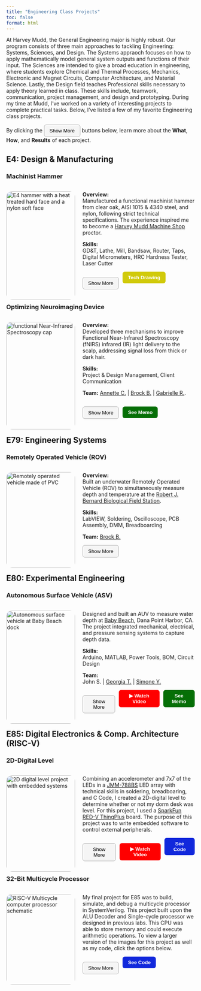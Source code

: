 ```yaml
---
title: "Engineering Class Projects"
toc: false
format: html
---
```

<p class="justified-indent"> 
  At Harvey Mudd, the General Engineering major is highly robust. Our program consists of three main 
  approaches to tackling Engineering: Systems, Sciences, and Design. The Systems appraoch focuses on
  how to apply mathematically model general system outputs and functions of their input. The Sciences
  are intended to give a broad education in engineering, where students explore Chemical and Thermal 
  Processes, Mechanics, Electronic and Magnet Circuits, Computer Architecture, and Material Science. 
  Lastly, the Design field teaches Professional skills necessary to apply theory learned in class. 
  These skills include, teamwork, communication, project management, and design and prototyping. 
  During my time at Mudd, I've worked on a variety of interesting projects to complete practical tasks. 
  Below, I've listed a few of my favorite Engineering class projects. 
</p>

By clicking the 
  <button style="border-radius: 6px; padding: 8px 14px; background-color: #f5f5f5; border: 1px solid #aaa; cursor: pointer;">
    Show More
  </button>
buttons below, learn more about the __What__, __How__, and __Results__ of each project. 


## E4: Design & Manufacturing ##


### Machinist Hammer ###


<script>
  function toggleContent() {
    var content = document.getElementById("moreContent");
    var button = document.getElementById("toggleButton");

    if (content.style.display === "none") {
      content.style.display = "block";
      button.innerHTML = "Show Less";  // Change button text to "Show Less"
    } else {
      content.style.display = "none";
      button.innerHTML = "Show More";  // Change button text to "Show More"
    }
  }
</script>

<div style="display: flex; flex-direction: row; flex-wrap: wrap; gap: 20px;">
<div style="flex: 2; width: 300px;">
<img src="images/hammer/Hammer_Full.png" alt="E4 hammer with a heat treated hard face and a nylon soft face" style="width:100%; border-radius: 15px;">
</div>

<div style="flex: 2; min-width: 300px;">
  <p class="justify-text"> 
    __Overview:__ <br>
    Manufactured a functional machinist hammer from clear oak, AISI 1015 & 4340 steel, and nylon, following strict technical specifications.
    The experience inspired me to become a [Harvey Mudd Machine Shop]((https://www.hmc.edu/engineering/current-student-information/engineering-machine-shop/))
    proctor. 
  </p>

  <p class="justify-text"> 
    __Skills:__ <br>
    GD&T, Lathe, Mill, Bandsaw, Router, Taps, Digital Micrometers, HRC Hardness Tester, Laser Cutter
  </p>

  <div style="display: flex; gap: 10px;">
  <button id="toggleButton" onclick="toggleContent()" style="border-radius: 6px; padding: 8px 14px; background-color: #f5f5f5; border: 1px solid #aaa; cursor: pointer;">
    Show More
  </button>

  <a href="documents/E4_tech_drawing.pdf" target="_blank">
    <button style="border-radius: 6px; padding: 8px 14px; background-color: #d1ca0a; color: white; border: none; font-weight: bold; cursor: pointer;">
      Tech Drawing
    </button>
  </a>
  </div>
</div>
</div>

<div>
<div id="moreContent" style="display:none;">
<div class="row">
<div class="column">
<p> ### What? ### 
  <img src="images/hammer/Hammer_Labeled.png" alt="Hammer" style="width:100%; border-radius: 15px;">

<div style="padding: 5px; font-size: 0.8rem;">

- Crafted a functional machinist hammer from oak, steel, and nylon, adhering to precise GD&T specifications. <br><br>
- Contributed to the Harvey Mudd College tradition of student-made hammers while developing hands-on machining skills. 

</div>
</p>
</div>
<div class="column">
<p> ### How? ###

<img src="images/hammer/hammer_oven.png" alt="Hammer" style="width:100%; border-radius: 15px;">

<div style="padding: 5px; font-size: 0.8rem;">

- Machined head stock to length using lathe and milling operations and verified with digital micrometers. <br><br>
- Heat treated hardface, verified HRC Hardness for durability, and sandblasted for smooth finish.  <br><br>

</div>
</p>
</div>
<div class="column">
<p> ### Results ###

<img src="images/hammer/hammer_selfie.png" alt="Hammer" style="width:100%; border-radius: 15px;">

<div style="padding: 5px; font-size: 0.8rem;">

- Delivered a high-quality, durable machinist hammer that scored near perfect in quality of manufacturing. <br><br>
- Became a Machine Shop proctor, training and mentoring new students to ensure shop safety.

</div>
</p>
</div>
</div>
</div>
</div>
<div>
</div>


### Optimizing Neuroimaging Device ###


<script>
  function toggleContenta() {
    var content = document.getElementById("moreContenta");
    var button = document.getElementById("toggleButtona");

    if (content.style.display === "none") {
      content.style.display = "block";
      button.innerHTML = "Show Less";  // Change button text to "Show Less"
    } else {
      content.style.display = "none";
      button.innerHTML = "Show More";  // Change button text to "Show More"
    }
  }
</script>

<div style="display: flex; flex-direction: row; flex-wrap: wrap; gap: 20px;">
<div style="flex: 2; width: 300px;">
<img src="images/fNIRS/headcap_cover.png" alt="functional Near-Infrared Spectroscopy cap" style="width:100%; border-radius: 15px;">
</div>

<div style="flex: 2; min-width: 300px;">
  <p class="justify-text"> 
    __Overview:__ <br>
    Developed three mechanisms to improve Functional Near-Infrared Spectroscopy (fNIRS) infrared (IR) light delivery to the scalp,
    addressing signal loss from thick or dark hair. 
  </p>

  <p class="justify-text"> 
    __Skills:__ <br>
    Project & Design Management, Client Communication 
  </p>  

  <p class="justify-text"> 
    __Team:__ 
    [Annette C.](https://www.linkedin.com/in/annette-chang-b31b592ba/) |
    [Brock B.](https://www.linkedin.com/in/brockbownds/) |
    [Gabrielle R.](https://www.linkedin.com/in/gabbyreynolds/).
  </p>

  <div style="display: flex; gap: 10px;">
  <button id="toggleButtona" onclick="toggleContenta()" style="border-radius: 6px; padding: 8px 14px; background-color: #f5f5f5; border: 1px solid #aaa; cursor: pointer;">
    Show More
  </button>

  <a href="documents/e4_final_memo.pdf" target="_blank">
    <button style="border-radius: 6px; padding: 8px 14px; background-color: #056f06; color: white; border: none; font-weight: bold; cursor: pointer;">
      See Memo
    </button>
  </a>
</div>
</div>
</div>

<div>

<div id="moreContenta" style="display:none;">
<div class="row">
<div class="column">
<p> ### What? ###
  <img src="images/fNIRS/design_solutions.png" alt="fNIRS" style="width:100%; border-radius: 15px;">

<div style="padding: 5px; font-size: 0.8rem;">
1. __Fiber Optic Attachment with Custom Spring Cap:__ Threads IR light through thick hair to the scalp. <br><br>
2. __Hair Moving Pick:__ Moves hair away from covering the scalp. <br><br>
3. __Wider Mounting Base:__ Improves contact between the IR emitters and scalp.

</div>
</p>
</div>
<div class="column">
<p> ### How? ###

<img src="images/fNIRS/optodes.png" alt="fNIRS" style="width:100%; border-radius: 15px;">

<div style="padding: 5px; font-size: 0.8rem;">

- Machined prototypes to verify proof of concept and refined iterations based on client input and professor feedback. <br><br>
- Developed process routers for all prototype designs and documented findings into reports to be shared with the team and the client.  

</div>
</p>
</div>
<div class="column">
<p> ### Results ###

<img src="images/fNIRS/fNIRS_results.png" alt="fNIRS" style="width:100%; border-radius: 15px;">

<div style="padding: 5px; font-size: 0.8rem;">

- Increased signal clarity of fNIR device for users with dense hair types (3C, 4A), improving readings from critical to acceptable. <br><br>
- Gained experience arranging and executing client meetings to determine client needs and pain points.

</div>
</p>
</div>
</div>
</div>
</div>
<div>
</div>


## E79: Engineering Systems ##


### Remotely Operated Vehicle (ROV) ###


<script>
  function toggleContent3() {
    var content = document.getElementById("moreContent3");
    var button = document.getElementById("toggleButton3");

    if (content.style.display === "none") {
      content.style.display = "block";
      button.innerHTML = "Show Less";  // Change button text to "Show Less"
    } else {
      content.style.display = "none";
      button.innerHTML = "Show More";  // Change button text to "Show More"
    }
  }
</script>

<div style="display: flex; flex-direction: row; flex-wrap: wrap; gap: 20px;">
<div style="flex: 2; width: 300px;">
<img src="images/rov/rov_cover.png" alt="Remotely operated vehicle made of PVC" style="width:100%; border-radius: 15px;">
</div>

<div style="flex: 2; min-width: 300px;">
  <p class="justify-text"> 
    __Overview:__ <br>
    Built an underwater Remotely Operated Vehicle (ROV) to simultaneously measure depth and temperature at the 
    [Robert J. Bernard Biological Field Station](https://fbbfs.org/about.html).
  </p>

  <p class="justify-text"> 
    __Skills:__ <br>
    LabVIEW, Soldering, Oscilloscope, PCB Assembly, DMM, Breadboarding
  </p>

  <p class="justify-text"> 
    __Team:__ 
    [Brock B.](https://www.linkedin.com/in/brockbownds/)
  </p>

  <button id="toggleButton3" onclick="toggleContent3()" style="border-radius: 6px; padding: 8px 14px; background-color: #f5f5f5; border: 1px solid #aaa; cursor: pointer;">
    Show More
    </button>
</div>
</div>

<div>
<div id="moreContent3" style="display:none;">
<div class="row">
<div class="column">
<p> ### What? ###

<img src="images/rov/rov_tank.png" alt="ROV" style="width:100%; border-radius: 15px;">

<div style="padding: 5px; font-size: 0.8rem;">

- Created a fully waterproof ROV to measure temperature across varying depths. <br><br>
- Implemented P control for motor operation.

</div>
</p>
</div>
<div class="column">
<p> ### How? ###

<img src="images/rov/rov_labview.png" alt="ROV" style="width:100%; border-radius: 15px;">

<div style="padding: 5px; font-size: 0.8rem;">

- Modeled and simulated vertical motion of the ROV by changing the motor PWM duty cycle in LabVIEW. <br><br>
- Soldered [MPX5700](https://www.nxp.com/docs/en/data-sheet/MPX5700.pdf) pressure sensor and [NXFT15XH103](https://drive.google.com/file/d/1leiB2mRnPxhZ7hLnxq3vnmnNOU1aAgqp/view)
thermistor circuits to the project PCB.

</div>
</p>
</div>
<div class="column">
<p> ### Results ###

<img src="images/rov/rov_soldering.png" alt="ROV" style="width:100%; border-radius: 15px;">

<div style="padding: 5px; font-size: 0.8rem;">

- Deployed ROV in a real-world application and collected reasonable environmental data. <br><br>
- Gained hands-on experience in circuit breadboarding, soldering, and oscilloscope use.

</div>
</p>
</div>
</div>
</div>
</div>
<div>
</div>


## E80: Experimental Engineering ##


### Autonomous Surface Vehicle (ASV) ###


<script>
  function toggleContentA() {
    var content = document.getElementById("moreContentA");
    var button = document.getElementById("toggleButtonA");

    if (content.style.display === "none") {
      content.style.display = "block";
      button.innerHTML = "Show Less";  // Change button text to "Show Less"
    } else {
      content.style.display = "none";
      button.innerHTML = "Show More";  // Change button text to "Show More"
    }
  }
</script>

<div style="display: flex; flex-direction: row; flex-wrap: wrap; gap: 20px;">
<div style="flex: 2; width: 300px;">
<img src="images/asv/ASV.JPG" alt="Autonomous surface vehicle at Baby Beach dock" style="width:100%; border-radius: 15px;">
</div>

<div style="flex: 2; min-width: 300px;">
  <p class="justify-text"> 
    Designed and built an AUV to measure water depth at [Baby Beach]((https://visitdanapoint.com/what-to-do/baby-beach/)), Dana 
    Point Harbor, CA. The project integrated mechanical, electrical, and pressure sensing systems to capture depth data. 
  </p>

  <p class="justify-text"> 
    __Skills:__ <br>
    Arduino, MATLAB, Power Tools, BOM, Circuit Design
  </p>

  <p class="justify-text"> 
    __Team:__ <br>
    John S. | 
    [Georgia T.](https://www.linkedin.com/in/georgia-tai/) |
    [Simone Y.](https://www.linkedin.com/in/simone-yang/)
  </p>

 <div style="display: flex; gap: 10px;">
  <button id="toggleButtonA" onclick="toggleContentA()" style="border-radius: 6px; padding: 8px 14px; background-color: #f5f5f5; border: 1px solid #aaa; cursor: pointer;">
      Show More
    </button>

  <a href="asv_demo.mp4" target="_blank">
    <button style="border-radius: 6px; padding: 8px 14px; background-color: #ff0000; color: white; border: none; font-weight: bold; cursor: pointer;">
      ▶ Watch Video
    </button>
  </a>
  <a href="documents/E80_tech_memo.pdf" target="_blank">
    <button style="border-radius: 6px; padding: 8px 14px; background-color: #056f06; color: white; border: none; font-weight: bold; cursor: pointer;">
      See Memo
    </button>
  </a>
 </div>
</div>
</div>

<div>
<div id="moreContentA" style="display:none;">
<div class="row">
<div class="column">
<p> ### What? ###
</p>
<p> 

<img src="images/asv/e80_sensors.png" alt="ROV" style="width:100%; border-radius: 15px;">

<div style="padding: 5px; font-size: 0.8rem;">

1. When lowered, the Hall effect sensor counts revolutions of the winch spool with a known radius. <br><br>
2. When lowered, The pressure sensor can be related to depth via a calibration curve. <br><br>
3. When raised, integrating motor-pulling speed with respect to time to find distance.

</div>
</p>
</div>
<div class="column">
<p> ### How? ###
</p>
<p> 

<img src="images/asv/e80_pcb.png" alt="ROV" style="width:100%; border-radius: 15px;">

<div style="padding: 5px; font-size: 0.8rem;">

- Researched electrical components to safety design circuitry. <br><br>
- Used power tools to construct a lightweight, buoyant ASV frame. <br><br>
- Iterated Arduino code on the [Teensy 4.0](https://www.pjrc.com/teensy/card10a_rev2_web.pdf) in order to interface all components at specific times.

</div>
</p>
</div>
<div class="column">
<p> ### Results ###
</p>
<p> 

<img src="images/asv/e80_poster.jpg" alt="ASV" style="width:100%; border-radius: 15px;">

<div style="padding: 5px; font-size: 0.8rem;">

- Gained experience with the fast-pace reality of product development in a real-world environment. <br><br>
- Learned how to effectively manage a project and meet budget and time constraints. <br><br>
- Mapped a depth path from the Baby Beach dock to the shore with low-cost sensors ($50 budget).

</div>
</p>
</div>
</div>
</div>
</div>
<div>
</div>


## E85: Digital Electronics & Comp. Architecture (RISC-V)


### 2D-Digital Level


<script>
  function toggleContent2() {
    var content = document.getElementById("moreContent2");
    var button = document.getElementById("toggleButton2");

    if (content.style.display === "none") {
      content.style.display = "block";
      button.innerHTML = "Show Less";  // Change button text to "Show Less"
    } else {
      content.style.display = "none";
      button.innerHTML = "Show More";  // Change button text to "Show More"
    }
  }
</script>

<div style="display: flex; flex-direction: row; flex-wrap: wrap; gap: 20px;">
<div style="flex: 2; width: 300px;">
<img src="images/digital_level/digital_cover.png" alt="2D digital level project with embedded systems" style="width:100%; border-radius: 15px;">
</div>

<div style="flex: 2; min-width: 300px;">
  <p class="justify-text">
    Combining an accelerometer and 7x7 of the LEDs in a [JMM-788BS](documents/JMM-788BS.pdf) LED array with technical skills in 
    soldering, breadboaring, and C Code, I created a 2D-digital level to 
    determine whether or not my dorm desk was level. For this project, I used a [SparkFun 
    RED-V ThingPlus](images/digital_level/redvthingpluspins.PNG) board. The purpose of this
    project was to write embedded software to control external peripherals.
  </p>

  <div style="display: flex; gap: 10px;">
  <button id="toggleButton2" onclick="toggleContent2()" style="border-radius: 6px; padding: 8px 14px; background-color: #f5f5f5; border: 1px solid #aaa; cursor: pointer;">
    Show More
  </button>

  <a href="level.mp4" target="_blank">
    <button style="border-radius: 6px; padding: 8px 14px; background-color: #ff0000; color: white; border: none; font-weight: bold; cursor: pointer;">
      ▶ Watch Video
    </button>
  </a>

  <a href="documents/Lab8_DSH_FINAL.txt" target="_blank">
    <button style="border-radius: 6px; padding: 8px 14px; background-color: #1128dc; color: rgb(255, 255, 255); border: none; font-weight: bold; cursor: pointer;">
      See Code
    </button>
  </a>
 </div>
</div>
</div>

<div>
<div id="moreContent2" style="display:none;">
<div class="row">
<div class="column">
<p> ### What? ###
</p>
<p> 

<img src="images/digital_level/level_portrait.png" alt="Level" style="width:100%; border-radius: 15px;">

<div style="padding: 5px;">
</div>

- The LED matrix displays a red "bubble" indicating the orientation of the __accelerometer__ in the x and 
y axes. 

-  When the accelerometer is level, the bubble lies at the center of the 7x7 LED matrix display. 

- The bubble stops at the edge of the matrix if the tilt of the breadboard is too large. 

</p>
</div>
<div class="column">
<p> ### How? ###
</p>
<p> 

<img src="images/digital_level/level_soldering1.png" alt="Level" style="width:100%; border-radius: 15px;">

<div style="padding: 5px;">
</div>

- Interpreted LED __data sheet__ to determine current limiting resistor values as well as pinout configuration. 

- __Soldered__ accelerometer and created a __circuit schematic__ to streamline __C Code__. 

- Calibrated accelerometer by tilting in 5º intevals along axes and recording output readings. 

</p>
</div>
<div class="column">
<p> ### Results ###
</p>
<p> 


<img src="images/digital_level/level_image.jpg" alt="Level" style="width:100%; border-radius: 15px;">

<div style="padding: 5px;">
</div>

- Click [Digital Demo](level.mp4) to view a video demo of 
the level on my desk. 

- Wrote embedded software using [C Code](documents/Lab8_DSH_FINAL.txt) to control __external peripherals__. 

- Designed an accurate and sensitive 2D-digital level.

- Determined that my dorm desk is level!

</p>
</div>
</div>
</div>
</div>
<div>
</div>


### 32-Bit Multicycle Processor


<script>
  function toggleContent5() {
    var content = document.getElementById("moreContent5");
    var button = document.getElementById("toggleButton5");

    if (content.style.display === "none") {
      content.style.display = "block";
      button.innerHTML = "Show Less";  // Change button text to "Show Less"
    } else {
      content.style.display = "none";
      button.innerHTML = "Show More";  // Change button text to "Show More"
    }
  }
</script>

<div style="display: flex; flex-direction: row; flex-wrap: wrap; gap: 20px;">
<div style="flex: 2; width: 300px;">
<img src="images/multicycle/multicycle_cover_image.jpg" alt="RISC-V Multicycle computer processor schematic" style="width:100%; border-radius: 15px;">
</div>

<div style="flex: 2; min-width: 300px;">
  <p class="justify-text">
    My final project for E85 was to build, simulate, and debug a multicycle processor in SystemVerilog. 
    This project built upon the ALU Decoder and Single-cycle processor we designed in previous labs. This CPU was able to 
    store memory and could execute arithmetic operations. To view a larger version of the images for this project as well
    as my code, click the options below. 
  </p>

  <div style="display: flex; gap: 10px;">
  <button id="toggleButton5" onclick="toggleContent5()" style="border-radius: 6px; padding: 8px 14px; background-color: #f5f5f5; border: 1px solid #aaa; cursor: pointer;">
    Show More
  </button>

  <a href="images/multicycle/Multicycle_Code.pdf" target="_blank">
    <button style="border-radius: 6px; padding: 8px 14px; background-color: #1128dc; color: rgb(255, 255, 255); border: none; font-weight: bold; cursor: pointer;">
      See Code
    </button>
  </a>
  </div>
</div>
</div>

<div>
<div id="moreContent5" style="display:none;">
<div class="row">  
<div class="column">
<p> ### What? ###

<img src="images/multicycle/schematic_top.jpg" alt="Multicycle" style="width:100%; border-radius: 15px;">

<div style="padding: 5px;">
</div>

- Created a 32-bit multicycle computer processor that can compute arithmetic operations,
manage memory, and execute instructions in real-time. 

- Click [Multicycle Code](images/multicycle/Multicycle_Code.pdf) to view my code starting on page 2.  

</p>
</div>
<div class="column">
<p> ### How? ###

<img src="images/multicycle/instantiation.jpg" alt="Multicycle" style="width:100%; border-radius: 15px;">

<div style="padding: 5px;">
</div>

- Wrote a datapath in __SystemVerilog__ to connect controller, memory, and register file components.

- Systematically __debugged__ my code by comparing __assembly__ and __machine language__ test benches against waveforms, 
identifying error origins.

- Consulted Quartus RLT schematic to ensure accurate I/O ports.

</p>
</div>
<div class="column">
<p> ### Results ###

<img src="images/multicycle/waveforms.jpg" alt="Multicycle" style="width:100%; border-radius: 15px;">

<div style="padding: 5px;">
</div>

- 32-Bit RISC-V Multicycle processor matched waveform expectations, indicating that the corret values where
written to the correct address. 

- Adapted Single-cycle processor building blocks such as muxes, registers, and adders for Multicycle processor use. 

- Deep understanding of function instantiation and module hierarchy for SystemVerilog.

</p>
</div>
</div>
</div>
</div>
<div>
</div>
